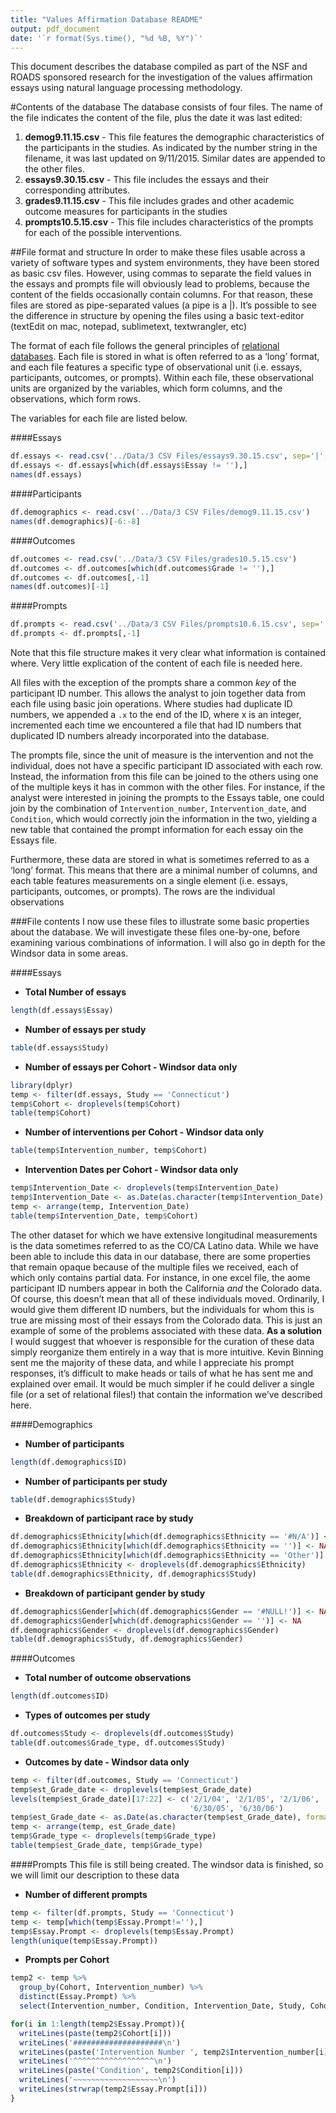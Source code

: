 ```yaml
---
title: "Values Affirmation Database README"
output: pdf_document
date: '`r format(Sys.time(), "%d %B, %Y")`'
---
```


This document describes the database compiled as part of the NSF and ROADS sponsored research for the investigation of the values affirmation essays using natural language processing methodology.

#Contents of the database
The database consists of four files. The name of the file indicates the content of the file, plus the date it was last edited:

1. **demog9.11.15.csv** - This file features the demographic characteristics of the participants in the studies. As indicated by the number string in the filename, it was last updated on 9/11/2015. Similar dates are appended to the other files.
2. **essays9.30.15.csv** - This file includes the essays and their corresponding attributes.
3. **grades9.11.15.csv** - This file includes grades and other academic outcome measures for participants in the studies
4. **prompts10.5.15.csv** - This file includes characteristics of the prompts for each of the possible interventions.

##File format and structure
In order to make these files usable across a variety of software types and system environments, they have been stored as basic csv files. However, using commas to separate the field values in the essays and prompts file will obviously lead to problems, because the content of the fields occasionally contain columns. For that reason, these files are stored as pipe-separated values (a pipe is a |). It's possible to see the difference in structure by opening the files using a basic text-editor (textEdit on mac, notepad, sublimetext, textwrangler, etc)

The format of each file follows the general principles of [relational databases](https://en.wikipedia.org/wiki/Relational_model). Each file is stored in what is often referred to as a 'long' format, and each file features a specific type of observational unit (i.e. essays, participants, outcomes, or prompts). Within each file, these observational units are organized by the variables, which form columns, and the observations, which form rows. 

The variables for each file are listed below.

####Essays
```r
df.essays <- read.csv('../Data/3 CSV Files/essays9.30.15.csv', sep='|', quote="")
df.essays <- df.essays[which(df.essays$Essay != ''),]
names(df.essays)
```
####Participants
```r
df.demographics <- read.csv('../Data/3 CSV Files/demog9.11.15.csv')
names(df.demographics)[-6:-8]
```
####Outcomes
```r
df.outcomes <- read.csv('../Data/3 CSV Files/grades10.5.15.csv')
df.outcomes <- df.outcomes[which(df.outcomes$Grade != ''),]
df.outcomes <- df.outcomes[,-1]
names(df.outcomes)[-1]
```
####Prompts
```r
df.prompts <- read.csv('../Data/3 CSV Files/prompts10.6.15.csv', sep='|', quote="")
df.prompts <- df.prompts[,-1]
```

Note that this file structure makes it very clear what information is contained where. Very little explication of the content of each file is needed here.

All files with the exception of the prompts share a common *key* of the participant ID number. This allows the analyst to join together data from each file using basic join operations. Where studies had duplicate ID numbers, we appended a `.x` to the end of the ID, where x is an integer, incremented each time we encountered a file that had ID numbers that duplicated ID numbers already incorporated into the database.

The prompts file, since the unit of measure is the intervention and not the individual, does not have a specific participant ID associated with each row. Instead, the information from this file can be joined to the others using one of the multiple keys it has in common with the other files. For instance, if the analyst were interested in joining the prompts to the Essays table, one could join by the combination of `Intervention_number`, `Intervention_date`, and `Condition`, which would correctly join the information in the two, yielding a new table that contained the prompt information for each essay oin the Essays file.

Furthermore, these data are stored in what is sometimes referred to as a 'long' format. This means that there are a minimal number of columns, and each table features measurements on a single element (i.e. essays, participants, outcomes, or prompts). The rows are the individual observations


###File contents
I now use these files to illustrate some basic properties about the database. We will investigate these files one-by-one, before examining various combinations of information. I will also go in depth for the Windsor data in some areas.

####Essays

- **Total Number of essays**
```r
length(df.essays$Essay)
```

- **Number of essays per study**
```r
table(df.essays$Study)
```

- **Number of essays per Cohort - Windsor data only**
```r
library(dplyr)
temp <- filter(df.essays, Study == 'Connecticut')
temp$Cohort <- droplevels(temp$Cohort)
table(temp$Cohort)
```

- **Number of interventions per Cohort - Windsor data only**
```r
table(temp$Intervention_number, temp$Cohort)
```

- **Intervention Dates per Cohort - Windsor data only**
```r
temp$Intervention_Date <- droplevels(temp$Intervention_Date)
temp$Intervention_Date <- as.Date(as.character(temp$Intervention_Date), format="%m/%d/%Y")
temp <- arrange(temp, Intervention_Date)
table(temp$Intervention_Date, temp$Cohort)
```

The other dataset for which we have extensive longitudinal measurements is the data sometimes referred to as the CO/CA Latino data. While we have been able to include this data in our database, there are some properties that remain opaque because of the multiple files we received, each of which only contains partial data. For instance, in one excel file, the aome participant ID numbers appear in both the California *and* the Colorado data. Of course, this doesn't mean that all of these individuals moved. Ordinarily, I would give them different ID numbers, but the individuals for whom this is true are missing most of their essays from the Colorado data. This is just an example of some of the problems associated with these data. **As a solution** I would suggest that whoever is responsible for the curation of these data simply reorganize them entirely in a way that is more intuitive. Kevin Binning sent me the majority of these data, and while I appreciate his prompt responses, it's difficult to make heads or tails of what he has sent me and explained over email. It would be much simpler if he could deliver a single file (or a set of relational files!) that contain the information we've described here.

####Demographics

- **Number of participants**
```r
length(df.demographics$ID)
```

- **Number of participants per study**
```r
table(df.demographics$Study)
```

- **Breakdown of participant race by study**
```r
df.demographics$Ethnicity[which(df.demographics$Ethnicity == '#N/A')] <- NA
df.demographics$Ethnicity[which(df.demographics$Ethnicity == '')] <- NA
df.demographics$Ethnicity[which(df.demographics$Ethnicity == 'Other')] <- 'Other/Mixed'
df.demographics$Ethnicity <- droplevels(df.demographics$Ethnicity)
table(df.demographics$Ethnicity, df.demographics$Study)
```

- **Breakdown of participant gender by study**
```r
df.demographics$Gender[which(df.demographics$Gender == '#NULL!')] <- NA
df.demographics$Gender[which(df.demographics$Gender == '')] <- NA
df.demographics$Gender <- droplevels(df.demographics$Gender)
table(df.demographics$Study, df.demographics$Gender)
```

####Outcomes

- **Total number of outcome observations**
```r
length(df.outcomes$ID)
```

- **Types of outcomes per study**
```r
df.outcomes$Study <- droplevels(df.outcomes$Study)
table(df.outcomes$Grade_type, df.outcomes$Study)
```

- **Outcomes by date - Windsor data only**
```r
temp <- filter(df.outcomes, Study == 'Connecticut')
temp$est_Grade_date <- droplevels(temp$est_Grade_date)
levels(temp$est_Grade_date)[17:22] <- c('2/1/04', '2/1/05', '2/1/06', '6/30/04',
                                        '6/30/05', '6/30/06')
temp$est_Grade_date <- as.Date(as.character(temp$est_Grade_date), format="%m/%d/%y")
temp <- arrange(temp, est_Grade_date)
temp$Grade_type <- droplevels(temp$Grade_type)
table(temp$est_Grade_date, temp$Grade_type)
```

####Prompts
This file is still being created. The windsor data is finished, so we will limit our description to these data

- **Number of different prompts**
```r
temp <- filter(df.prompts, Study == 'Connecticut')
temp <- temp[which(temp$Essay.Prompt!=''),]
temp$Essay.Prompt <- droplevels(temp$Essay.Prompt)
length(unique(temp$Essay.Prompt))
```

- **Prompts per Cohort**
```r
temp2 <- temp %>%
  group_by(Cohort, Intervention_number) %>%
  distinct(Essay.Prompt) %>%
  select(Intervention_number, Condition, Intervention_Date, Study, Cohort, Essay.Prompt)

for(i in 1:length(temp2$Essay.Prompt)){
  writeLines(paste(temp2$Cohort[i]))
  writeLines('####################\n')
  writeLines(paste('Intervention Number ', temp2$Intervention_number[i]))
  writeLines('^^^^^^^^^^^^^^^^^^\n')
  writeLines(paste('Condition', temp2$Condition[i]))
  writeLines('~~~~~~~~~~~~~~~~~~~\n')
  writeLines(strwrap(temp2$Essay.Prompt[i]))
}

```
